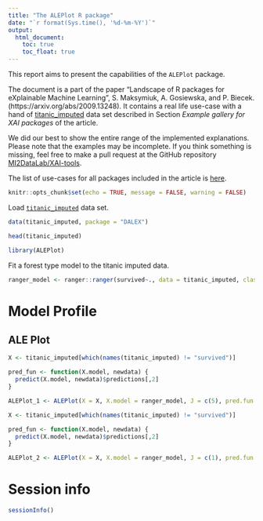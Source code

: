```yaml
---
title: "The ALEPlot R package"
date: "`r format(Sys.time(), '%d-%m-%Y')`"
output:
  html_document:
    toc: true
    toc_float: true
---
```

  
This report aims to present the capabilities of the `ALEPlot` package. 

The document is a part of the paper "Landscape of R packages for eXplainable Machine Learning", S. Maksymiuk, A. Gosiewska, and P. Biecek. 
(https://arxiv.org/abs/2009.13248). It contains a real life use-case with a hand of [titanic_imputed](https://modeloriented.github.io/DALEX/reference/titanic.html) data set described in Section *Example gallery for XAI packages* of the article.

We did our best to show the entire range of the implemented explanations. Please note that the examples may be incomplete. If you think something is missing, feel free to make a pull request at the GitHub repository [MI2DataLab/XAI-tools](https://github.com/MI2DataLab/XAI-tools).

The list of use-cases for all packages included in the article is [here](http://xai-tools.drwhy.ai/).  
  
```r
knitr::opts_chunk$set(echo = TRUE, message = FALSE, warning = FALSE)
```



Load [`titanic_imputed`](https://modeloriented.github.io/DALEX/reference/titanic.html) data set.

```r
data(titanic_imputed, package = "DALEX")

head(titanic_imputed)
```

```r
library(ALEPlot)
```


Fit a forest type model to the titanic imputed data.

```r
ranger_model <- ranger::ranger(survived~., data = titanic_imputed, classification = TRUE, probability = TRUE)
```

# Model Profile

## ALE Plot


```r
X <- titanic_imputed[which(names(titanic_imputed) != "survived")]

pred_fun <- function(X.model, newdata) {
  predict(X.model, newdata)$predictions[,2]
}

ALEPlot_1 <- ALEPlot(X = X, X.model = ranger_model, J = c(5), pred.fun = pred_fun)
```


```r
X <- titanic_imputed[which(names(titanic_imputed) != "survived")]

pred_fun <- function(X.model, newdata) {
  predict(X.model, newdata)$predictions[,2]
}

ALEPlot_2 <- ALEPlot(X = X, X.model = ranger_model, J = c(1), pred.fun = pred_fun)
```


# Session info

```r
sessionInfo()
```


